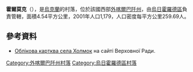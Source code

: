 {{coord|48|33|36|N|22|15|52|E|scale:100000|display=title}}

'''霍爾莫克'''（{{lang-uk|Холмок}}），是[[烏克蘭|烏克蘭]]的村落，位於該國西部[[外喀爾巴阡州|外喀爾巴阡州]]，由[[烏日霍羅德區|烏日霍羅德區]]負責管轄，面積4.54平方公里，2001年人口1,179，人口密度每平方公里259.69人。

==參考資料==
* [http://w1.c1.rada.gov.ua/pls/z7502/A005?rf7571=11773 Облікова картква села Холмок]{{dead link|date=2018年5月 |bot=InternetArchiveBot |fix-attempted=yes }} на сайті Верховної Ради.

{{DEFAULTSORT:Холмок}}

[[Category:外喀爾巴阡州村落|Category:外喀爾巴阡州村落]]
[[Category:烏日霍羅德區村落|Category:烏日霍羅德區村落]]


{{Zakarpattia-geo-stub}}